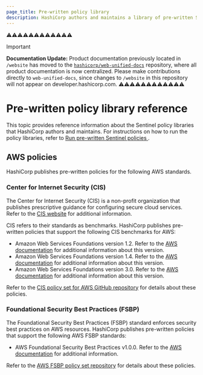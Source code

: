 ```yaml
---
page_title: Pre-written policy library
description: HashiCorp authors and maintains a library of pre-written Sentinel policies that enforce CIS and other compliance standards. Learn about the available pre-written policies. 
---
```

⚠️⚠️⚠️⚠️⚠️⚠️⚠️⚠️⚠️⚠️⚠️⚠️
> [!IMPORTANT]  
> **Documentation Update:** Product documentation previously located in `/website` has moved to the [`hashicorp/web-unified-docs`](https://github.com/hashicorp/web-unified-docs) repository, where all product documentation is now centralized. Please make contributions directly to `web-unified-docs`, since changes to `/website` in this repository will not appear on developer.hashicorp.com.
⚠️⚠️⚠️⚠️⚠️⚠️⚠️⚠️⚠️⚠️⚠️⚠️

# Pre-written policy library reference

This topic provides reference information about the Sentinel policy libraries that HashiCorp authors and maintains. For instructions on how to run the policy libraries, refer to [Run pre-written Sentinel policies ](/terraform/cloud-docs/policy-enforcement/prewritten-sentinel).

## AWS policies

HashiCorp publishes pre-written policies for the following AWS standards. 

### Center for Internet Security (CIS)

The Center for Internet Security (CIS) is a non-profit organization that publishes prescriptive guidance for configuring secure cloud services. Refer to the [CIS website](https://www.cisecurity.org) for additional information.  

CIS refers to their standards as benchmarks. HashiCorp publishes pre-written policies that support the following CIS benchmarks for AWS:

- Amazon Web Services Foundations version 1.2. Refer to the [AWS documentation](https://docs.aws.amazon.com/securityhub/latest/userguide/cis-aws-foundations-benchmark.html#cis1v2-standard) for additional information about this version.
- Amazon Web Services Foundations version 1.4. Refer to the [AWS documentation](https://docs.aws.amazon.com/securityhub/latest/userguide/cis-aws-foundations-benchmark.html#cis1v4-standard) for additional information about this version.
- Amazon Web Services Foundations version 3.0. Refer to the [AWS documentation](https://docs.aws.amazon.com/securityhub/latest/userguide/cis-aws-foundations-benchmark.html#cis3v0-standard) for additional information about this version.

Refer to the [CIS policy set for AWS GitHub repository](https://github.com/hashicorp/policy-library-CIS-Policy-Set-for-AWS-Terraform) for details about these policies.

### Foundational Security Best Practices (FSBP)

The Foundational Security Best Practices (FSBP) standard enforces security best practices on AWS resources. HashiCorp publishes pre-written policies that support the following AWS FSBP standards:

- AWS Foundational Security Best Practices v1.0.0. Refer to the [AWS documentation](https://docs.aws.amazon.com/securityhub/latest/userguide/fsbp-standard.html) for additional information.

Refer to the [AWS FSBP policy set repository](https://github.com/hashicorp/policy-library-FSBP-Policy-Set-for-AWS-Terraform/) for details about these policies. 


